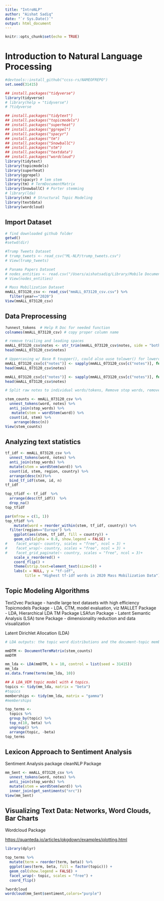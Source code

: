 ---
title: "IntroNLP"
author: "Aishat Sadiq"
date: "`r Sys.Date()`"
output: html_document
---

```{r setup, include=FALSE}
knitr::opts_chunk$set(echo = TRUE)
```

# Introduction to Natural Language Processing

```{r Data Prep}
#devtools::install_github("ccss-rs/NAMEOFREPO")
set.seed(31415)

## install.packages("tidyverse")
library(tidyverse)
# library(help = "tidyverse")
# ?tidyverse

## install.packages("tidytext")
## install.packages("topicmodels")
## install.packages("superheat")
## install.packages("ggrepel")
## install.packages("spacyr")
## install.packages("tm")
## install.packages("SnowballC")
## install.packages("stm")
## install.packages("textdata")
## install.packages("wordcloud")
library(tidytext)
library(topicmodels)
library(superheat)
library(ggrepel)
library(spacyr) # lem stem
library(tm) # TermDocumentMatrix
library(SnowballC) # Porter stemming 
# library(lda)
library(stm) # Structural Topic Modeling
library(textdata)
library(wordcloud)

```

## Import Dataset

```{r Import Dataset, echo=FALSE}

# find downloaded github folder
getwd()
#setwd(dir)

#Trump Tweets Dataset
# trump_tweets <- read_csv("ML-NLP/trump_tweets.csv")
# View(trump_tweets)

# Panama Papers Dataset
# nodes_entities <- read.csv("/Users/aishatsadiq/Library/Mobile Documents/iCloud~md~obsidian/Documents/PhD/CCSS Data Fellow/ML-NLP/full-oldb.LATEST/nodes-entities.csv")
# View(nodes_entities)

# Mass Mobilization Dataset
mmALL_073120_csv <- read_csv("mmALL_073120_csv.csv") %>%
  filter(year=="2020")
View(mmALL_073120_csv)

```

## Data Preprocessing

```{r Data Preprocessing}

?unnest_tokens  # Help R Doc for needed function
colnames(mmALL_073120_csv) # copy proper column name

# remove trailing and leading spaces 
mmALL_073120_csv$notes <- str_trim(mmALL_073120_csv$notes, side = "both")
head(mmALL_073120_csv$notes)

# Uppercasing w/ Base R toupper(), could also uuse tolower() for lowercase transformation
mmALL_073120_csv[c("notes")] <- sapply(mmALL_073120_csv[c("notes")], function(x) toupper(x))
head(mmALL_073120_csv$notes)

mmALL_073120_csv[c("notes")] <- sapply(mmALL_073120_csv[c("notes")], function(x) tolower(x))
head(mmALL_073120_csv$notes)

# Split raw notes to individual words/tokens, Remove stop words, remove stem w/ porter method, Count Words 

stem_counts <- mmALL_073120_csv %>%
  unnest_tokens(word, notes) %>%
  anti_join(stop_words) %>%
   mutate(stem = wordStem(word)) %>%
  count(id, stem) %>%
    arrange(desc(n))
View(stem_counts)

```

## Analyzing text statistics

```{r}
tf_idf <- mmALL_073120_csv %>%
  unnest_tokens(word, notes) %>%
  anti_join(stop_words) %>%
  mutate(stem = wordStem(word)) %>%
  count(id, stem, region, country) %>%
  arrange(desc(n))%>%
  bind_tf_idf(stem, id, n)
tf_idf 

top_tfidf <- tf_idf  %>%
  arrange(desc(tf_idf))  %>%
  drop_na()
top_tfidf

par(mfrow = c(1, 1))
top_tfidf %>%
    mutate(word = reorder_within(stem, tf_idf, country)) %>%
  filter(region=="Europe") %>%
    ggplot(aes(stem, tf_idf, fill = country)) +
    geom_col(alpha = 0.8, show.legend = FALSE) +
#    facet_wrap(~ country, scales = "free", ncol = 3) +
#    facet_wrap(~ country, scales = "free", ncol = 3) +
#    facet_grid_paginate(~ country, scales = "free", ncol = 3)+
    scale_x_reordered() +
    coord_flip() +
    theme(strip.text=element_text(size=5)) +
    labs(x = NULL, y = "tf-idf",
         title = "Highest tf-idf words in 2020 Mass Mobilization Data")

```

## Topic Modeling Algorithms

Text2vec Package - handle large text datasets with high efficiency Topicmodels Package - LDA, CTM, model evaluation, viz MALLET Package - LDA, Hierarchical LDA TM Package LSAfun Package - Latent Semantic Analysis (LSA) tsne Package - dimensionality reduction and data visualization

Latent Dirichlet Allocation (LDA)

```{r}
# LDA outputs: the topic word distributions and the document-topic memberships (from which topics does a document come from)

mmDTM <- DocumentTermMatrix(stem_counts)
mmDTM

mm_lda <- LDA(mmDTM, k = 10, control = list(seed = 31415))
mm_lda
as.data.frame(terms(mm_lda, 10))

## A LDA_VEM topic model with 4 topics.
topics <- tidy(mm_lda, matrix = "beta")
#topics
memberships <- tidy(mm_lda, matrix = "gamma")
#memberships

top_terms <- 
  topics %>%
  group_by(topic) %>%
  top_n(10, beta) %>%
  ungroup() %>%
  arrange(topic, -beta)
top_terms

```

## Lexicon Approach to Sentiment Analysis

Sentiment Analysis package cleanNLP Package

```{r echo=TRUE}

mm_Sent <- mmALL_073120_csv %>%
  unnest_tokens(word, notes) %>%
  anti_join(stop_words) %>%
  mutate(stem = wordStem(word)) %>%
  inner_join(get_sentiments("nrc"))
View(mm_Sent)


```

## Visualizing Text Data: Networks, Word Clouds, Bar Charts

Wordcloud Package

<https://quanteda.io/articles/pkgdown/examples/plotting.html>

```{r}
library(dplyr)

top_terms %>%
  mutate(term = reorder(term, beta)) %>%
  ggplot(aes(term, beta, fill = factor(topic))) +
  geom_col(show.legend = FALSE) +
  facet_wrap(~ topic, scales = "free") +
  coord_flip()

?wordcloud
wordcloud(mm_Sent$sentiment,colors="purple")

```
